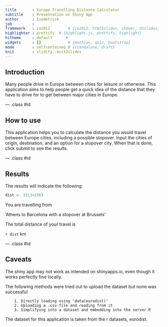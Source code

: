```yaml
---
title       : Europe Travelling Distance Calculator
subtitle    : Presentation on Shiny App
author      : Isometrick
job         : 
framework   : io2012        # {io2012, html5slides, shower, dzslides, ...}
highlighter : prettify  # {highlight.js, prettify, highlight}
hitheme     : default      # 
widgets     : []            # {mathjax, quiz, bootstrap}
mode        : selfcontained # {standalone, draft}
knit        : slidify::knit2slides
---
```


## Introduction

Many people drive in Europe between cities for leisure or otherwise. This 
application aims to help people get a quick idea of the distance that they have
to drive for to get between major cities in Europe.


--- .class #id 

## How to use

This application helps you to calculate the distance you would 
travel between Europe cities, including a possible stopover. 
Input the cities of origin, destination, and an option for a 
stopover city. When that is done, click submit to see the results.


--- .class #id 

## Results

The results will indicate the following:

``` r
dist <- 3313+2963
```

You are travelling from 

'Athens to Barcelona with a stopover at Brussels'

The total distance of your travel is

`r dist` km

--- .class #id

## Caveats

The shiny app may not work as intended on shinyapps.io, even though it works
perfectly fine locally.

The following methods were tried out to upload the dataset but none was successful

        1. Directly loading using 'data(eurodist)'
        2. Uploading a .csv file and reading from it
        3. Simplifying into a dataset and embedding into the server.R

The dataset for this application is taken from the r datasets, eurodist. 
